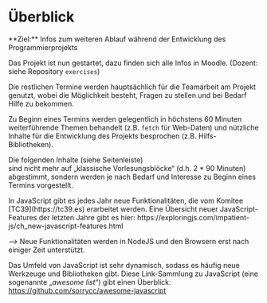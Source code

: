 
# Überblick

<Callout>  
  **Ziel:** Infos zum weiteren Ablauf während der Entwicklung des Programmierprojekts
</Callout>

Das Projekt ist nun gestartet, dazu finden sich
alle Infos in Moodle. (Dozent: siehe Repository
`exercises`)

Die restlichen Termine werden hauptsächlich für
die Teamarbeit am Projekt genutzt, wobei die 
Möglichkeit besteht, Fragen zu stellen und bei
Bedarf Hilfe zu bekommen. 

Zu Beginn eines Termins werden gelegentlich in
höchstens 60 Minuten weiterführende Themen 
behandelt (z.B. `fetch` für Web-Daten) 
und nützliche Inhalte für die Entwicklung des
Projekts besprochen (z.B. Hilfs-Bibliotheken).

Die folgenden Inhalte (siehe Seitenleiste)  
sind nicht mehr auf „klassische Vorlesungsblöcke“ 
(d.h. 2 * 90 Minuten) abgestimmt, sondern werden 
je nach Bedarf und Interesse zu Beginn eines 
Termins vorgestellt. 

<Callout type="info">
In JavaScript gibt es jedes Jahr neue 
Funktionalitäten, die vom Komitee 
[TC39](https://tc39.es) erarbeitet werden.
Eine Übersicht neuer JavaScript-Features
der letzten Jahre gibt es hier: 
https://exploringjs.com/impatient-js/ch_new-javascript-features.html

&xrarr; Neue Funktionalitäten werden in NodeJS
und den Browsern erst nach einiger Zeit unterstützt.

Das Umfeld von JavaScript ist sehr dynamisch, 
sodass es häufig neue Werkzeuge und Bibliotheken
gibt. Diese Link-Sammlung zu JavaScript 
(eine sogenannte „_awesome list_“) gibt einen
Überblick: 
https://github.com/sorrycc/awesome-javascript
</Callout>





